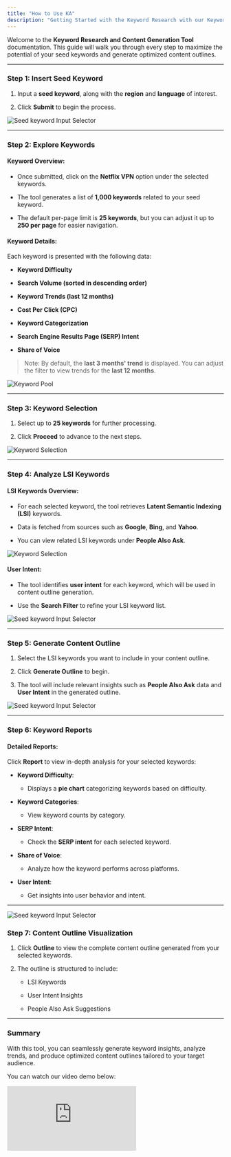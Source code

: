```yaml
---
title: "How to Use KA"
description: "Getting Started with the Keyword Research with our Keyword Analyzer"
---
```


Welcome to the **Keyword Research and Content Generation Tool** documentation. This guide will walk you through every step to maximize the potential of your seed keywords and generate optimized content outlines.

***

### Step 1: Insert Seed Keyword

1. Input a **seed keyword**, along with the **region** and **language** of interest.

2. Click **Submit** to begin the process.

<img alt="Seed keyword Input Selector" classname="block dark:hidden" src="/images/input-selector.png" />

***

### Step 2: Explore Keywords

#### Keyword Overview:

* Once submitted, click on the **Netflix VPN** option under the selected keywords.

* The tool generates a list of **1,000 keywords** related to your seed keyword.

* The default per-page limit is **25 keywords**, but you can adjust it up to **250 per page** for easier navigation.

#### Keyword Details:

Each keyword is presented with the following data:

* **Keyword Difficulty**

* **Search Volume (sorted in descending order)**

* **Keyword Trends (last 12 months)**

* **Cost Per Click (CPC)**

* **Keyword Categorization**

* **Search Engine Results Page (SERP) Intent**

* **Share of Voice**

> Note: By default, the **last 3 months' trend** is displayed. You can adjust the filter to view trends for the **last 12 months**.

<img alt="Keyword Pool" classname="block dark:hidden" src="/images/keyword-pool.png" />

***

### Step 3: Keyword Selection

1. Select up to **25 keywords** for further processing.

2. Click **Proceed** to advance to the next steps.

<img alt="Keyword Selection" classname="block dark:hidden" src="/images/keyword-pool-selection.png" />

***

### Step 4: Analyze LSI Keywords

#### LSI Keywords Overview:

* For each selected keyword, the tool retrieves **Latent Semantic Indexing (LSI)** keywords.

* Data is fetched from sources such as **Google**, **Bing**, and **Yahoo**.

* You can view related LSI keywords under **People Also Ask**.

<img alt="Keyword Selection" classname="block dark:hidden" src="/images/keyword-pool-selection.png" />

#### User Intent:

* The tool identifies **user intent** for each keyword, which will be used in content outline generation.

* Use the **Search Filter** to refine your LSI keyword list.

<img alt="Seed keyword Input Selector" classname="block dark:hidden" src="/images/user-intent.png" />

***

### Step 5: Generate Content Outline

1. Select the LSI keywords you want to include in your content outline.

2. Click **Generate Outline** to begin.

3. The tool will include relevant insights such as **People Also Ask** data and **User Intent** in the generated outline.

<img alt="Seed keyword Input Selector" classname="block dark:hidden" src="/images/content-outline-generated.png" />

***

### Step 6: Keyword Reports

#### Detailed Reports:

Click **Report** to view in-depth analysis for your selected keywords:

* **Keyword Difficulty**:

  * Displays a **pie chart** categorizing keywords based on difficulty.

* **Keyword Categories**:

  * View keyword counts by category.

* **SERP Intent**:

  * Check the **SERP intent** for each selected keyword.

* **Share of Voice**:

  * Analyze how the keyword performs across platforms.

* **User Intent**:

  * Get insights into user behavior and intent.

***

<img alt="Seed keyword Input Selector" classname="block dark:hidden" src="/images/keyword-report.png" />

### Step 7: Content Outline Visualization

1. Click **Outline** to view the complete content outline generated from your selected keywords.

2. The outline is structured to include:

   * LSI Keywords

   * User Intent Insights

   * People Also Ask Suggestions

***

### Summary

With this tool, you can seamlessly generate keyword insights, analyze trends, and produce optimized content outlines tailored to your target audience.

You can watch our video demo below:

<div
  style={{ 
position: "relative", 
boxSizing: "content-box", 
maxHeight: "80vh", 
maxHeight: "80svh", 
width: "100%", 
aspectRatio: "2.1087866108786613", 
padding: "40px 0 40px 0" 
}}
>
  <iframe
    src="https://app.supademo.com/embed/cm3g2vqe23mxx8hspu77mm5bt?embed_v=2"
    loading="lazy"
    title="Webaffinity Demo"
    allow="clipboard-write"
    frameBorder="0"
    webkitAllowFullScreen="true"
    mozAllowFullScreen="true"
    allowFullScreen
    style={{ 
    position: "absolute", 
    top: 0, 
    left: 0, 
    width: "100%", 
    height: "100%" 
  }}
  />
</div>